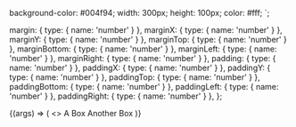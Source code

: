
<Meta title="Primitives/Box" />

  background-color: #004f94;
  width: 300px;
  height: 100px;
  color: #fff;
`;

  margin: { type: { name: 'number' } },
  marginX: { type: { name: 'number' } },
  marginY: { type: { name: 'number' } },
  marginTop: { type: { name: 'number' } },
  marginBottom: { type: { name: 'number' } },
  marginLeft: { type: { name: 'number' } },
  marginRight: { type: { name: 'number' } },
  padding: { type: { name: 'number' } },
  paddingX: { type: { name: 'number' } },
  paddingY: { type: { name: 'number' } },
  paddingTop: { type: { name: 'number' } },
  paddingBottom: { type: { name: 'number' } },
  paddingLeft: { type: { name: 'number' } },
  paddingRight: { type: { name: 'number' } },
};

<Canvas>
  <Story name="Default" argTypes={commonArgTypes}>
    {(args) => (
      <>
        <CustomBox {...args}>A Box</CustomBox>
        <CustomBox {...args}>Another Box</CustomBox>
      </>
    )}
  </Story>
</Canvas>

<ArgsTable story="Default" />
